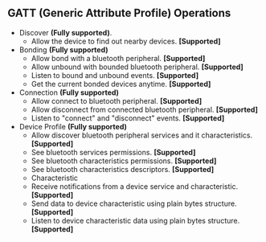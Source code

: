 ## GATT (Generic Attribute Profile) Operations

- Discover **(Fully supported)**.
    - Allow the device to find out nearby devices. **[Supported]**
- Bonding **(Fully supported)**
    - Allow bond with a bluetooth peripheral. **[Supported]**
    - Allow unbound with bounded bluetooth peripheral. **[Supported]**
    - Listen to bound and unbound events. **[Supported]**
    - Get the current bonded devices anytime. **[Supported]**
- Connection **(Fully supported)**
    - Allow connect to bluetooth peripheral. **[Supported]**
    - Allow disconnect from connected bluetooth peripheral. **[Supported]**
    - Listen to "connect" and "disconnect" events. **[Supported]**
- Device Profile **(Fully supported)**
    - Allow discover bluetooth peripheral services and it characteristics. **[Supported]**
    - See bluetooth services permissions. **[Supported]**
    - See bluetooth characteristics permissions. **[Supported]**
    - See bluetooth characteristics descriptors. **[Supported]**
    - Characteristic
    - Receive notifications from a device service and characteristic. **[Supported]**
    - Send data to device characteristic using plain bytes structure. **[Supported]**
    - Listen to device characteristic data using plain bytes structure. **[Supported]**
